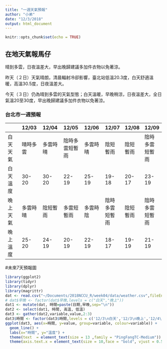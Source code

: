 ```yaml
---
title: "一週天氣預報"
author: "小弟"
date: "12/3/2018"
output: html_document
---
```


```r
knitr::opts_chunk$set(echo = TRUE)
```

## 在地天氣報馬仔

晴到多雲，日夜溫差大，早出晚歸建議多加件衣物以免著涼。 

昨天（２日）天氣晴朗，清晨輻射冷卻影響，臺北站低溫20.3度，白天舒適溫暖，高溫30.5度，日夜溫差大。 

今天（３日）仍為晴到多雲的天氣型態；白天溫暖，早晚稍涼，日夜溫差大，全日氣溫20至30度，早出晚歸建議多加件衣物以免著涼。 




### 台北市一週預報

|         |12/03      |12/04      |12/05      |12/06      |12/07    |12/08 |12/09 |
|:--------|:----------|:----------|:----------|:----------|:--------|:-----|:-----|
|白天天氣 |晴時多雲   |多雲時晴 |陰時多雲短暫雨 |多雲時晴   |陰短暫雨 |陰短暫雨  |陰時多雲短暫雨  |
|白天溫度 |30-20      |30-20      |22-19      |25-19      |19-18    |20-17 |23-19 |
|晚上天氣 |多雲時晴 |陰短暫雨 |多雲短暫雨   |多雲時陰 |陰時多雲短暫雨     |陰短暫雨  |陰時多雲短暫雨  |
|晚上溫度 |25-20      |24-19      |20-19      |22-19      |18-17    |19-19 |21-19 |

#未來7天預報圖

```r
library(ggplot2)
library(tidyr)
library(dplyr)
library(magrittr)
dat <- read.csv("~/Documents/2018NCCU_R/week04/data/weather.csv",fileEncoding = "utf8")
# dat$早晚 <- factor(dat$早晚,levels = c("白天","晚上"))
dat1 <- mutate(dat, 時間=paste(日期,早晚,sep="\n"))
dat2 <- select(dat1, 時間, 高溫, 低溫)
dat3 <- gather(dat2,variable,value,2:3)
dat3$時間 <- factor(dat3$時間,levels = c('12/3\n白天','12/3\n晚上','12/4\n白天','12/4\n晚上','12/5\n白天','12/5\n晚上','12/6\n白天','12/6\n晚上','12/7\n白天','12/7\n晚上','12/8\n白天','12/8\n晚上','12/9\n白天','12/9\n晚上'))
ggplot(dat3, aes(x=時間, y=value, group=variable, colour=variable)) + 
  geom_line() + 
  labs(x="時間", y="溫度") +
  theme(text  = element_text(size = 13 ,family = "PingFangTC-Medium")) + # 顯示中文字 Mac user only
  theme(axis.text.x = element_text(size = 10,face = "bold", vjust = 0.5, hjust = 1)) 
```






